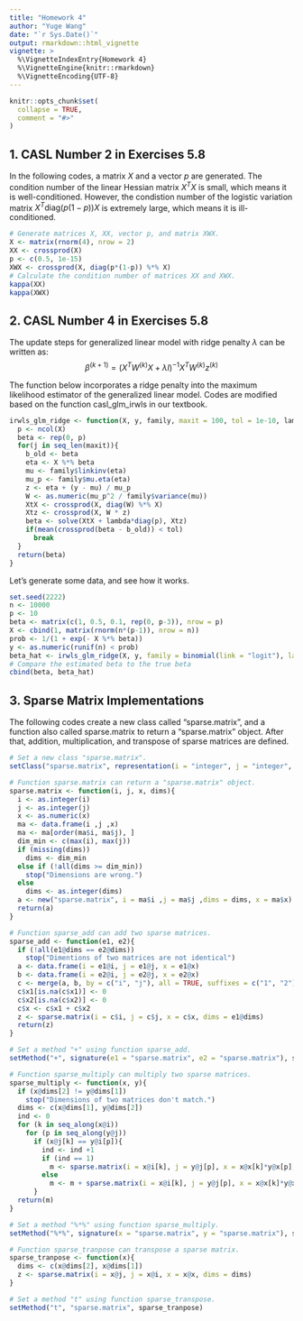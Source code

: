 ---
title: "Homework 4"
author: "Yuge Wang"
date: "`r Sys.Date()`"
output: rmarkdown::html_vignette
vignette: >
  %\VignetteIndexEntry{Homework 4}
  %\VignetteEngine{knitr::rmarkdown}
  %\VignetteEncoding{UTF-8}
---

```{r setup, include = FALSE}
knitr::opts_chunk$set(
  collapse = TRUE,
  comment = "#>"
)
```

## 1. CASL Number 2 in Exercises 5.8

In the following codes, a matrix $X$ and a vector $p$ are generated. The condition number of the linear Hessian matrix $X^TX$ is small, which means it is well-conditioned. However, the condistion number of the logistic variation matrix $X^T\text{diag}(p(1-p))X$ is extremely large, which means it is ill-conditioned.

```{r}
# Generate matrices X, XX, vector p, and matrix XWX.
X <- matrix(rnorm(4), nrow = 2)
XX <- crossprod(X)
p <- c(0.5, 1e-15)
XWX <- crossprod(X, diag(p*(1-p)) %*% X)
# Calculate the condition number of matrices XX and XWX.
kappa(XX)
kappa(XWX)
```

## 2. CASL Number 4 in Exercises 5.8

The update steps for generalized linear model with ridge penalty $\lambda$ can be written as:  
$$
\beta^{(k+1)}=(X^TW^{(k)}X+\lambda I)^{-1}X^TW^{(k)}z^{(k)}
$$

The function below incorporates a ridge penalty into the maximum likelihood estimator of the generalized linear model. Codes are modified based on the function casl_glm_irwls in our textbook. 

```{r}
irwls_glm_ridge <- function(X, y, family, maxit = 100, tol = 1e-10, lambda){
  p <- ncol(X)
  beta <- rep(0, p)
  for(j in seq_len(maxit)){
    b_old <- beta
    eta <- X %*% beta
    mu <- family$linkinv(eta)
    mu_p <- family$mu.eta(eta)
    z <- eta + (y - mu) / mu_p
    W <- as.numeric(mu_p^2 / family$variance(mu))
    XtX <- crossprod(X, diag(W) %*% X)
    Xtz <- crossprod(X, W * z)
    beta <- solve(XtX + lambda*diag(p), Xtz)
    if(mean(crossprod(beta - b_old)) < tol) 
      break
  }
  return(beta)
}
```

Let's generate some data, and see how it works.

```{r}
set.seed(2222)
n <- 10000
p <- 10
beta <- matrix(c(1, 0.5, 0.1, rep(0, p-3)), nrow = p)
X <- cbind(1, matrix(rnorm(n*(p-1)), nrow = n))
prob <- 1/(1 + exp(- X %*% beta))
y <- as.numeric(runif(n) < prob)
beta_hat <- irwls_glm_ridge(X, y, family = binomial(link = "logit"), lambda = 1)
# Compare the estimated beta to the true beta
cbind(beta, beta_hat)
```

## 3. Sparse Matrix Implementations

The following codes create a new class called "sparse.matrix", and a function also called sparse.matrix to return a "sparse.matrix" object. After that, addition, multiplication, and transpose of sparse matrices are defined. 

```{r}
# Set a new class "sparse.matrix".
setClass("sparse.matrix", representation(i = "integer", j = "integer", dims = "integer", x = "numeric"))

# Function sparse.matrix can return a "sparse.matrix" object.
sparse.matrix <- function(i, j, x, dims){
  i <- as.integer(i)
  j <- as.integer(j)
  x <- as.numeric(x)
  ma <- data.frame(i ,j ,x)
  ma <- ma[order(ma$i, ma$j), ]
  dim_min <- c(max(i), max(j))
  if (missing(dims))
    dims <- dim_min
  else if (!all(dims >= dim_min))
    stop("Dimensions are wrong.")
  else
    dims <- as.integer(dims)
  a <- new("sparse.matrix", i = ma$i ,j = ma$j ,dims = dims, x = ma$x)
  return(a)
}

# Function sparse_add can add two sparse matrices.
sparse_add <- function(e1, e2){
  if (!all(e1@dims == e2@dims))
    stop("Dimentions of two matrices are not identical")
  a <- data.frame(i = e1@i, j = e1@j, x = e1@x)
  b <- data.frame(i = e2@i, j = e2@j, x = e2@x)
  c <- merge(a, b, by = c("i", "j"), all = TRUE, suffixes = c("1", "2"))
  c$x1[is.na(c$x1)] <- 0
  c$x2[is.na(c$x2)] <- 0
  c$x <- c$x1 + c$x2
  z <- sparse.matrix(i = c$i, j = c$j, x = c$x, dims = e1@dims)
  return(z)
}

# Set a method "+" using function sparse_add.
setMethod("+", signature(e1 = "sparse.matrix", e2 = "sparse.matrix"), sparse_add)

# Function sparse_multiply can multiply two sparse matrices.
sparse_multiply <- function(x, y){
  if (x@dims[2] != y@dims[1])
    stop("Dimensions of two matrices don't match.")
  dims <- c(x@dims[1], y@dims[2])
  ind <- 0
  for (k in seq_along(x@i))
    for (p in seq_along(y@j))
      if (x@j[k] == y@i[p]){
        ind <- ind +1
        if (ind == 1)
          m <- sparse.matrix(i = x@i[k], j = y@j[p], x = x@x[k]*y@x[p], dims =dims)
        else
          m <- m + sparse.matrix(i = x@i[k], j = y@j[p], x = x@x[k]*y@x[p], dims = dims)
      }
  return(m)
}

# Set a method "%*%" using function sparse_multiply.
setMethod("%*%", signature(x = "sparse.matrix", y = "sparse.matrix"), sparse_multiply)

# Function sparse_tranpose can transpose a sparse matrix.
sparse_tranpose <- function(x){
  dims <- c(x@dims[2], x@dims[1])
  z <- sparse.matrix(i = x@j, j = x@i, x = x@x, dims = dims)
}

# Set a method "t" using function sparse_transpose.
setMethod("t", "sparse.matrix", sparse_tranpose)
```



